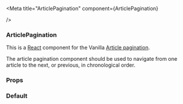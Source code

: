 

<Meta
  title="ArticlePagination"
  component={ArticlePagination}
 
/>

### ArticlePagination

This is a [React](https://reactjs.org/) component for the Vanilla [Article pagination](https://docs.vanillaframework.io/patterns/article-pagination/).

The article pagination component should be used to navigate from one article to the next, or previous, in chronological order.

### Props

<ArgsTable of={ArticlePagination} />

### Default

<Canvas>
  <Story name="Default">
    <ArticlePagination
      nextLabel="Consectetur adipisicing elit"
      nextURL="#next"
      previousLabel="Lorem ipsum dolor sit amet"
      previousURL="#previous"
    />
  </Story>
</Canvas>
